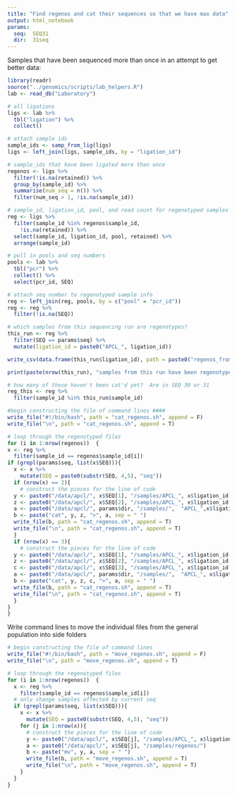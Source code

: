 ```yaml
---
title: "Find regenos and cat their sequences so that we have max data"
output: html_notebook
params:
  seq:  SEQ31
  dir:  31seq
---
```


Samples that have been sequenced more than once in an attempt to get better data:
```r
library(readr)
source("../genomics/scripts/lab_helpers.R")
lab <- read_db("Laboratory")
```

```r

# all ligations
ligs <- lab %>% 
  tbl("ligation") %>% 
  collect()

# attach sample ids
sample_ids <- samp_from_lig(ligs)
ligs <- left_join(ligs, sample_ids, by = "ligation_id")

# sample_ids that have been ligated more than once
regenos <- ligs %>% 
  filter(!is.na(retained)) %>% 
  group_by(sample_id) %>% 
  summarise(num_seq = n()) %>% 
  filter(num_seq > 1, !is.na(sample_id))

# sample_id, ligation_id, pool, and read count for regenotyped samples
reg <- ligs %>% 
  filter(sample_id %in% regenos$sample_id, 
    !is.na(retained)) %>% 
  select(sample_id, ligation_id, pool, retained) %>% 
  arrange(sample_id) 

# pull in pools and seq numbers
pools <- lab %>%
  tbl("pcr") %>% 
  collect() %>% 
  select(pcr_id, SEQ)

# attach seq number to regenotyped sample info
reg <- left_join(reg, pools, by = c("pool" = "pcr_id")) 
reg <- reg %>% 
  filter(!is.na(SEQ))

# which samples from this sequencing run are regenotypes?
this_run <- reg %>%
  filter(SEQ == params$seq) %>% 
  mutate(ligation_id = paste0("APCL_", ligation_id))

write_csv(data.frame(this_run$ligation_id), path = paste0("regenos_from_", params$seq, ".csv"), col_names = F)

print(paste(nrow(this_run), "samples from this run have been regenotyped", sep = " "))

# how many of those haven't been cat'd yet?  Are in SEQ 30 or 31
reg_this <- reg %>%
  filter(sample_id %in% this_run$sample_id)

#begin constructing the file of command lines ####
write_file("#!/bin/bash", path = "cat_regenos.sh", append = F)
write_file("\n", path = "cat_regenos.sh", append = T)

# loop through the regenotyped files
for (i in 1:nrow(regenos))  {
x <- reg %>%
  filter(sample_id == regenos$sample_id[i])
if (grepl(params$seq, list(x$SEQ))){
  x <- x %>% 
    mutate(SEQ = paste0(substr(SEQ, 4,5), "seq"))
  if (nrow(x) == 2){
    # construct the pieces for the line of code
  y <- paste0("/data/apcl/", x$SEQ[1], "/samples/APCL_", x$ligation_id[1], ".F.fq.gz")
  z <- paste0("/data/apcl/", x$SEQ[2], "/samples/APCL_", x$ligation_id[2], ".F.fq.gz")
  a <- paste0("/data/apcl/", params$dir, "/samples/",  "APCL_",x$ligation_id[1], ".", x$ligation_id[2], ".F.fq.gz")
  b <- paste("cat", y, z, ">", a, sep = " ")
  write_file(b, path = "cat_regenos.sh", append = T)
  write_file("\n", path = "cat_regenos.sh", append = T)
  }
  if (nrow(x) == 3){
    # construct the pieces for the line of code
  y <- paste0("/data/apcl/", x$SEQ[1], "/samples/APCL_", x$ligation_id[1], ".F.fq.gz")
  z <- paste0("/data/apcl/", x$SEQ[2], "/samples/APCL_", x$ligation_id[2], ".F.fq.gz")
  c <- paste0("/data/apcl/", x$SEQ[3], "/samples/APCL_", x$ligation_id[3], ".F.fq.gz")
  a <- paste0("/data/apcl/", params$dir, "/samples/",  "APCL_", x$ligation_id[1], ".", x$ligation_id[2], ".", x$ligation_id[3], ".F.fq.gz")
  b <- paste("cat", y, z, c, ">", a, sep = " ")
  write_file(b, path = "cat_regenos.sh", append = T)
  write_file("\n", path = "cat_regenos.sh", append = T)
  }
}
}
```
Write command lines to move the individual files from the general population into side folders
```r

# begin constructing the file of command lines
write_file("#!/bin/bash", path = "move_regenos.sh", append = F)
write_file("\n", path = "move_regenos.sh", append = T)

# loop through the regenotyped files
for (i in 1:nrow(regenos))  {
  x <- reg %>%
    filter(sample_id == regenos$sample_id[i])
  # only change samples affected by current seq
  if (grepl(params$seq, list(x$SEQ))){
    x <- x %>% 
      mutate(SEQ = paste0(substr(SEQ, 4,5), "seq"))
    for (j in 1:nrow(x)){
      # construct the pieces for the line of code
      y <- paste0("/data/apcl/", x$SEQ[j], "/samples/APCL_", x$ligation_id[j], "*")
      a <- paste0("/data/apcl/", x$SEQ[j], "/samples/regenos/")
      b <- paste("mv", y, a, sep = " ")
      write_file(b, path = "move_regenos.sh", append = T)
      write_file("\n", path = "move_regenos.sh", append = T)
    }
  }
}
```

